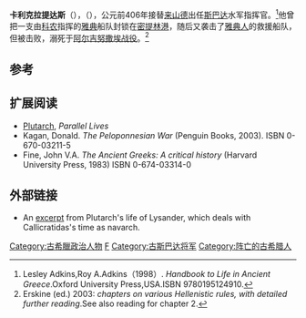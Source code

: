 {{Infobox military person
|name= 卡利克拉提达斯
|image=
|caption= 
|allegiance= [[斯巴达|斯巴达]]
|rank= 
|commands=
|nickname= 
|birth_date= 
|death_date= 前406年
|birth_place= 
|death_place= 
|laterwork=
|battles= [[阿尔吉努撒埃戰爭|阿尔吉努撒埃戰爭]] 
}}
'''卡利克拉提达斯'''（{{lang-en|Callicratidas}}），（{{bd|？||前406年|}}），公元前406年接替[[来山德|来山德]]出任[[斯巴达|斯巴达]]水军指挥官。<ref>Lesley Adkins,Roy A.Adkins（1998）. ''Handbook to Life in Ancient Greece''.Oxford University Press,USA.ISBN 9780195124910.</ref>他曾把一支由[[科农|科农]]指挥的[[雅典|雅典]]船队封锁在[[密提林港|密提林港]]，随后又袭击了[[雅典人|雅典人]]的救援船队，但被击败，溺死于[[阿尔吉努撒埃战役|阿尔吉努撒埃战役]]。<ref>Erskine (ed.) 2003: ''chapters on various Hellenistic rules, with detailed further reading''.See also reading for chapter 2.</ref>

== 参考 ==
{{reflist}}

==扩展阅读==
*[[Plutarch|Plutarch]], ''Parallel Lives''
*Kagan, Donald.  ''The Peloponnesian War'' (Penguin Books, 2003).  ISBN 0-670-03211-5
*Fine, John V.A.  ''The Ancient Greeks:  A critical history''  (Harvard University Press, 1983)  ISBN 0-674-03314-0

==外部链接==
*An [http://www.4literature.net/Plutarch/Lysander/2.html excerpt]{{Wayback|url=http://www.4literature.net/Plutarch/Lysander/2.html |date=20060223031658 }} from Plutarch's life of Lysander, which deals with Callicratidas's time as navarch.

{{古希臘}}

[[Category:古希臘政治人物|Category:古希臘政治人物]]
[[Category:溺死者|F]]
[[Category:古斯巴达将军|Category:古斯巴达将军]]
[[Category:阵亡的古希腊人|Category:阵亡的古希腊人]]